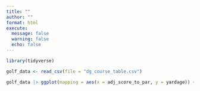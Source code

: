 ```yaml
---
title: ""
author: ""
format: html
execute: 
  message: false
  warning: false
  echo: false
---
```


```r
library(tidyverse)

golf_data <- read_csv(file = "dg_course_table.csv")
```

```r
golf_data |> ggplot(mapping = aes(x = adj_score_to_par, y = yardage)) + geom_point() + geom_smooth(method = "lm", se = FALSE, color = "green") + labs(title = "Relation between yardage of PGA course and score", subtitle = "Yardage has a slight effect on the score.", x = "Score to Par", y = "Yardage ", caption = "Data from datagolf.com") + theme(plot.title = element_text(face = "bold")) 
```

